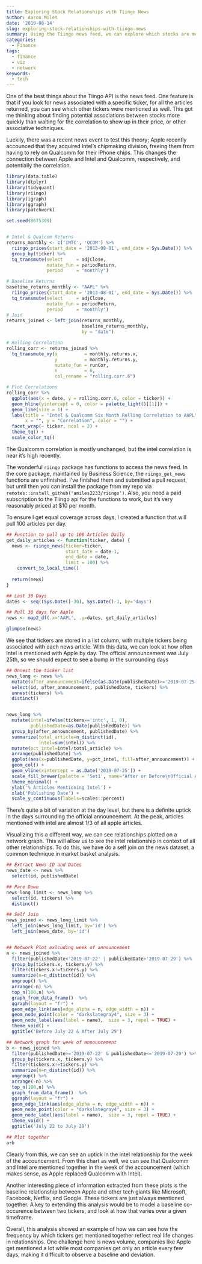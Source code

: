 ```yaml
---
title: Exploring Stock Relationships with Tiingo News
author: Aaron Miles
date: '2019-08-14'
slug: exploring-stock-relationships-with-tiingo-news
summary: Using the Tiingo news feed, we can explore which stocks are mentioned in news articles together. This can be an additional technique to identify relationships and correlations between securities. Using the recent case of Apple and Intel, I show how news co-occurences pick up changes.
categories:
  - Finance
tags:
  - finance
  - viz
  - network
keywords:
  - tech
---
```


<!--more-->

One of the best things about the Tiingo API is the news feed. One feature is that if you look for news associated with a specific ticker, for all the articles returned, you can see which other tickers were mentioned as well. This got me thinking about finding potential associations between stocks more quickly than waiting for the correlation to show up in their price, or other associative techniques. 

Luckily, there was a recent news event to test this theory; Apple recently accounced that they acquired Intel's chipmaking division, freeing them from having to rely on Qualcomm for their iPhone chips. This changes the connection between Apple and Intel and Qualcomm, respectively, and potentially the correlation.

```r

library(data.table)
library(dtplyr)
library(tidyquant)
library(riingo)
library(igraph)
library(ggraph)
library(patchwork)

set.seed(8675309)


# Intel & Qualcom Returns
returns_monthly <- c('INTC', 'QCOM') %>%
  riingo_prices(start_date = '2013-08-01', end_date = Sys.Date()) %>%
  group_by(ticker) %>%
  tq_transmute(select     = adjClose, 
               mutate_fun = periodReturn,
               period     = "monthly")

# Baseline Returns
baseline_returns_monthly <- "AAPL" %>%
  riingo_prices(start_date = '2013-08-01', end_date = Sys.Date()) %>%
  tq_transmute(select     = adjClose,
               mutate_fun = periodReturn,
               period     = "monthly")
# Join
returns_joined <- left_join(returns_monthly, 
                            baseline_returns_monthly,
                            by = "date")

# Rolling Correlation
rolling_corr <- returns_joined %>%
  tq_transmute_xy(x          = monthly.returns.x, 
                  y          = monthly.returns.y,
                  mutate_fun = runCor,
                  n          = 6,
                  col_rename = "rolling.corr.6")

# Plot Correlations
rolling_corr %>%
  ggplot(aes(x = date, y = rolling.corr.6, color = ticker)) +
  geom_hline(yintercept = 0, color = palette_light()[[1]]) +
  geom_line(size = 1) +
  labs(title = "Intel & Qualcomm Six Month Rolling Correlation to AAPL",
       x = "", y = "Correlation", color = "") +
  facet_wrap(~ ticker, ncol = 2) +
  theme_tq() + 
  scale_color_tq()
```

The Qualcomm correlation is mostly unchanged, but the intel correlation is near it's high recently.

The wonderful `riingo` package has functions to access the news feed. In the core package, maintained by Business Science, the `riingo_get_news` functions are unfinished. I've finished them and submitted a pull request, but until then you can install the package from my repo via `remotes::install_github('amiles2233/riingo')`. Also, you need a paid subscription to the Tiingo api for the functions to work, but it's very reasonably priced at $10 per month.

To ensure I get equal coverage across days, I created a function that will pull 100 articles per day.

```r
## Function to pull up to 100 Articles Daily
get_daily_articles <- function(ticker, date) {
  news <- riingo_news(ticker=ticker,
                      start_date = date-1,
                      end_date = date,
                      limit = 100) %>%
    convert_to_local_time()
  
  return(news)
}

## Last 30 Days
dates <- seq((Sys.Date()-30), Sys.Date()-1, by='days')

## Pull 30 days for Aaple
news <- map2_df(.x='AAPL', .y=dates, get_daily_articles) 

glimpse(news)

```
We see that tickers are stored in a list column, with multiple tickers being associated with each news article. With this data, we can look at how often Intel is mentioned with Apple by day. The official announcement was July 25th, so we should expect to see a bump in the surrounding days

```r
## Unnest the ticker list
news_long <- news %>%
  mutate(after_announcement=ifelse(as.Date(publishedDate)>='2019-07-25', 'After', 'Before')) %>%
  select(id, after_announcement, publishedDate, tickers) %>%
  unnest(tickers) %>%
  distinct() 


news_long %>%
  mutate(intel=ifelse(tickers=='intc', 1, 0),
         publishedDate=as.Date(publishedDate)) %>%
  group_by(after_announcement, publishedDate) %>%
  summarize(total_article=n_distinct(id),
            intel=sum(intel)) %>%
  mutate(pct_intel=intel/total_article) %>%
  arrange(publishedDate) %>%
  ggplot(aes(x=publishedDate, y=pct_intel, fill=after_announcement)) +
  geom_col() +
  geom_vline(xintercept = as.Date('2019-07-25')) +
  scale_fill_brewer(palette = 'Set1', name="After or Before\nOfficial Accouncement") +
  theme_minimal() +
  ylab('% Articles Mentioning Intel') +
  xlab('Publishing Date') +
  scale_y_continuous(labels=scales::percent)

```
  
There's quite a bit of variation at the day level, but there is a definite uptick in the days surrounding the official announcement. At the peak, articles mentioned with intel are almost 1/3 of all apple articles.
 
 Visualizing this a different way, we can see relationships plotted on a network graph. This will allow us to see the intel relationship in context of all other relationships. To do this, we have do a self join on the news dataset, a common technique in market basket analysis.
 
```r
## Extract News ID and Dates
news_date <- news %>%
  select(id, publishedDate)

## Pare Down
news_long_limit <- news_long %>%
  select(id, tickers) %>%
  distinct()

## Self Join
news_joined <- news_long_limit %>%
  left_join(news_long_limit, by='id') %>%
  left_join(news_date, by='id')


## Network Plot exlcuding week of announcement
a <- news_joined %>%
  filter(publishedDate<'2019-07-22' | publishedDate>'2019-07-29') %>%
  group_by(tickers.x, tickers.y) %>%
  filter(tickers.x!=tickers.y) %>%
  summarize(n=n_distinct(id)) %>%
  ungroup() %>%
  arrange(-n) %>%
  top_n(100,n) %>%
  graph_from_data_frame()  %>%
  ggraph(layout = "fr") +
  geom_edge_link(aes(edge_alpha = n, edge_width = n)) +
  geom_node_point(color = "darkslategray4", size = 3) +
  geom_node_label(aes(label = name),  size = 3, repel = TRUE) +
  theme_void() +
  ggtitle('Before July 22 & After July 29')

## Network graph for week of announcement
b <- news_joined %>%
  filter(publishedDate>='2019-07-22' & publishedDate<='2019-07-29') %>%
  group_by(tickers.x, tickers.y) %>%
  filter(tickers.x!=tickers.y) %>%
  summarize(n=n_distinct(id)) %>%
  ungroup() %>%
  arrange(-n) %>%
  top_n(100,n) %>%
  graph_from_data_frame()  %>%
  ggraph(layout = "fr") +
  geom_edge_link(aes(edge_alpha = n, edge_width = n)) +
  geom_node_point(color = "darkslategray4", size = 3) +
  geom_node_label(aes(label = name),  size = 3, repel = TRUE) +
  theme_void() +
  ggtitle('July 22 to July 29')

## Plot together
a+b


```
 
Clearly from this, we can see an uptick in the intel relationship for the week of the accouncement. From this chart as well, we can see that Qualcomm and Intel are mentioned together in the week of the accouncement (which makes sense, as Apple replaced Qualcomm with Intel). 

Another interesting piece of information extracted from these plots is the baseline relationship between Apple and other tech giants like Microsoft, Facebook, Netflix, and Google. These tickers are just always mentioned together. A key to extending this analysis would be to model a baseline co-occurence between two tickers, and look at how that varies over a given timeframe. 

Overall, this analysis showed an example of how we can see how the frequency by which tickers get mentioned together reflect real life changes in relationships. One challenge here is news volume, companies like Apple get mentioned a lot while most companies get only an article every few days, making it difficult to observe a baseline and deviation. 
